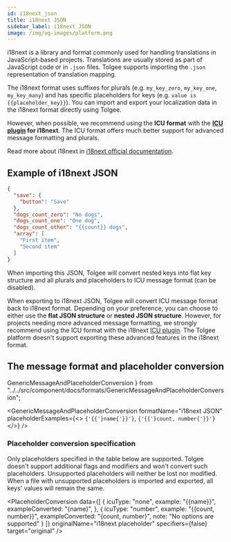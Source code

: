 ```yaml
---
id: i18next_json
title: i18next JSON
sidebar_label: i18next JSON
image: /img/og-images/platform.png
---
```


i18next is a library and format commonly used for handling translations in JavaScript-based projects. Translations are usually stored as part of JavaScript code or in `.json` files. Tolgee supports importing the `.json` representation of translation mapping.

The i18next format uses suffixes for plurals (e.g. `my_key_zero`, `my_key_one`, `my_key_many`) and has specific placeholders for keys (e.g. `value is {{placeholder_key}}`). You can import and export your localization data in the i18next format directly using Tolgee.

However, when possible, we recommend using the **ICU format** with the **[ICU plugin](https://github.com/i18next/i18next-icu) for i18next**. The ICU format offers much better support for advanced message formatting and plurals.

Read more about i18next in [i18next official documentation](https://www.i18next.com/).


## Example of i18next JSON

```json title="en.json"
{
  "save": {
    "button": "Save"
  },
  "dogs_count_zero": "No dogs",
  "dogs_count_one": "One dog",
  "dogs_count_other": "{{count}} dogs",
  "array": [
    "First item",
    "Second item"
  ]
}
```

When importing this JSON, Tolgee will convert nested keys into flat key structure and all plurals and placeholders to ICU message format (can be disabled).

When exporting to i18next JSON, Tolgee will convert ICU message format back to i18next format. Depending on your preference, you can choose to either use the **flat JSON structure** or **nested JSON structure**. However, for projects needing more advanced message formatting, we strongly recommend using the ICU format with the i18next [ICU plugin](https://github.com/i18next/i18next-icu). The Tolgee platform doesn't support exporting these advanced features in the i18next format.


## The message format and placeholder conversion

  GenericMessageAndPlaceholderConversion
} from "../../src/component/docs/formats/GenericMessageAndPlaceholderConversion";

<GenericMessageAndPlaceholderConversion formatName="i18next JSON"
                                        placeholderExamples={<>
                                          <code>{'{{'}name{'}}'}</code>, <code>{'{{'}count, number{'}}'}</code></>} />

### Placeholder conversion specification

Only placeholders specified in the table below are supported. Tolgee doesn't support additional flags and modifiers and won't convert such placeholders. Unsupported placeholders will neither be lost nor modified. When a file with unsupported placeholders is imported and exported, all keys' values will remain the same.


<PlaceholderConversion data={[
  {
    icuType: "none",
    example: "{{name}}",
    exampleConverted: "{name}",
  },
  {
    icuType: "number",
    example: "{{count, number}}",
    exampleConverted: "{count, number}",
    note: "No options are supported"
  }
]} originalName="i18next placeholder" specifiers={false} target="original" />


<Importing />
